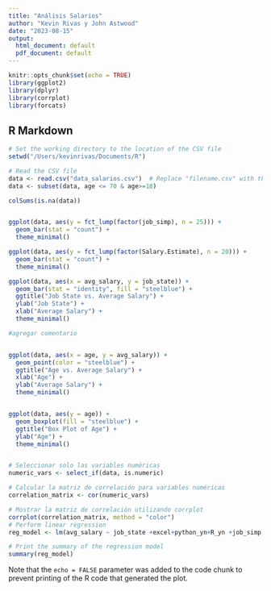 ```yaml
---
title: "Análisis Salarios"
author: "Kevin Rivas y John Astwood"
date: "2023-08-15"
output:
  html_document: default
  pdf_document: default
---
```


```r
knitr::opts_chunk$set(echo = TRUE)
library(ggplot2)
library(dplyr)
library(corrplot)
library(forcats)
```

## R Markdown

```r
# Set the working directory to the location of the CSV file
setwd("/Users/kevinrivas/Documents/R")

# Read the CSV file
data <- read.csv("data_salarios.csv")  # Replace "filename.csv" with the actual CSV file's name
data <- subset(data, age <= 70 & age>=18)


```


```r
colSums(is.na(data))


ggplot(data, aes(y = fct_lump(factor(job_simp), n = 25))) +
  geom_bar(stat = "count") +
  theme_minimal()

ggplot(data, aes(y = fct_lump(factor(Salary.Estimate), n = 20))) +
  geom_bar(stat = "count") +
  theme_minimal()

ggplot(data, aes(x = avg_salary, y = job_state)) +
  geom_bar(stat = "identity", fill = "steelblue") +
  ggtitle("Job State vs. Average Salary") +
  ylab("Job State") +
  xlab("Average Salary") +
  theme_minimal() 

#agregar comentario


ggplot(data, aes(x = age, y = avg_salary)) +
  geom_point(color = "steelblue") +
  ggtitle("Age vs. Average Salary") +
  xlab("Age") +
  ylab("Average Salary") +
  theme_minimal()


ggplot(data, aes(y = age)) +
  geom_boxplot(fill = "steelblue") +
  ggtitle("Box Plot of Age") +
  ylab("Age") +
  theme_minimal()


# Seleccionar solo las variables numéricas
numeric_vars <- select_if(data, is.numeric)

# Calcular la matriz de correlación para variables numéricas
correlation_matrix <- cor(numeric_vars)

# Mostrar la matriz de correlación utilizando corrplot
corrplot(correlation_matrix, method = "color")
# Perform linear regression
reg_model <- lm(avg_salary ~ job_state +excel+python_yn+R_yn +job_simp,data= data)

# Print the summary of the regression model
summary(reg_model)
```

Note that the `echo = FALSE` parameter was added to the code chunk to prevent printing of the R code that generated the plot.
